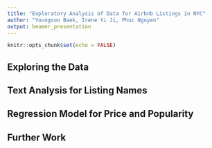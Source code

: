 ```yaml
---
title: "Exploratory Analysis of Data for Airbnb Listings in NYC"
author: "Youngsoo Baek, Irene Yi Ji, Phuc Nguyen"
output: beamer_presentation
---
```


```r
knitr::opts_chunk$set(echo = FALSE)
```

## Exploring the Data



## Text Analysis for Listing Names

## Regression Model for Price and Popularity

## Further Work
